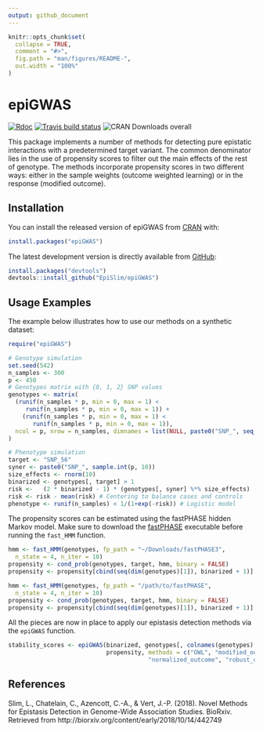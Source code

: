 ```yaml
---
output: github_document
---
```


<!-- README.md is generated from README.Rmd. Please edit that file -->

```r
knitr::opts_chunk$set(
  collapse = TRUE,
  comment = "#>",
  fig.path = "man/figures/README-",
  out.width = "100%"
)
```
# epiGWAS

[![Rdoc](http://www.rdocumentation.org/badges/version/epiGWAS)](http://www.rdocumentation.org/packages/epiGWAS)
[![Travis build status](https://travis-ci.org/EpiSlim/epiGWAS.svg?branch=master)](https://travis-ci.org/EpiSlim/epiGWAS)
![CRAN Downloads overall](http://cranlogs.r-pkg.org/badges/grand-total/epiGWAS)


This package implements a number of methods for detecting pure epistatic interactions with a predetermined target variant. The common denominator lies in the use of propensity scores to filter out the main effects of the rest of genotype. The methods incorporate propensity scores in two different ways: either in the sample weights (outcome weighted learning) or in the response (modified outcome).  

## Installation

You can install the released version of epiGWAS from [CRAN](https://CRAN.R-project.org) with:

```r
install.packages("epiGWAS")
```

The latest development version is directly available from [GitHub](https://github.com): 
```r
install.packages("devtools")
devtools::install_github("EpiSlim/epiGWAS")
```

## Usage Examples

The example below illustrates how to use our methods on a synthetic dataset:

```r
require("epiGWAS")

# Genotype simulation
set.seed(542)
n_samples <- 300
p <- 450
# Genotypes matrix with {0, 1, 2} SNP values
genotypes <- matrix(
  (runif(n_samples * p, min = 0, max = 1) <
     runif(n_samples * p, min = 0, max = 1)) +
    (runif(n_samples * p, min = 0, max = 1) <
       runif(n_samples * p, min = 0, max = 1)),
  ncol = p, nrow = n_samples, dimnames = list(NULL, paste0("SNP_", seq_len(p)))
)

# Phenotype simulation
target <- "SNP_56"
syner <- paste0("SNP_", sample.int(p, 10))
size_effects <- rnorm(10) 
binarized <- genotypes[, target] > 1
risk <-   (2 * binarized - 1) * (genotypes[, syner] %*% size_effects)
risk <- risk - mean(risk) # Centering to balance cases and controls
phenotype <- runif(n_samples) < 1/(1+exp(-risk)) # Logistic model
```

The propensity scores can be estimated using the fastPHASE hidden Markov model. Make sure to download the [fastPHASE](http://scheet.org/software.html) executable before running the `fast_HMM` function.  
```r
hmm <- fast_HMM(genotypes, fp_path = "~/Downloads/fastPHASE3",
  n_state = 4, n_iter = 10)
propensity <- cond_prob(genotypes, target, hmm, binary = FALSE)
propensity <- propensity[cbind(seq(dim(genotypes)[1]), binarized + 1)]
```


```r
hmm <- fast_HMM(genotypes, fp_path = "/path/to/fastPHASE",
  n_state = 4, n_iter = 10)
propensity <- cond_prob(genotypes, target, hmm, binary = FALSE)
propensity <- propensity[cbind(seq(dim(genotypes)[1]), binarized + 1)]
```

All the pieces are now in place to apply our epistasis detection methods via the `epiGWAS` function.    
```r
stability_scores <- epiGWAS(binarized, genotypes[, colnames(genotypes) != target], phenotype,
                            propensity, methods = c("OWL", "modified_outcome", "shifted_outcome",
                                        "normalized_outcome", "robust_outcome"), parallel = FALSE)
```

## References 
Slim, L., Chatelain, C., Azencott, C.-A., & Vert, J.-P. (2018). Novel Methods for Epistasis Detection in Genome-Wide Association Studies. BioRxiv. Retrieved from http://biorxiv.org/content/early/2018/10/14/442749
